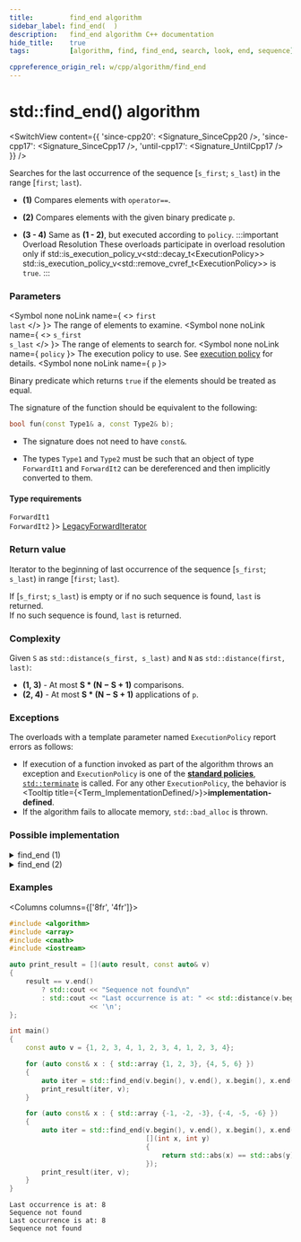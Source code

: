 ```yaml
---
title:         find_end algorithm
sidebar_label: find_end(  )
description:   find_end algorithm C++ documentation
hide_title:    true
tags:          [algorithm, find, find_end, search, look, end, sequence]

cppreference_origin_rel: w/cpp/algorithm/find_end
---
```



<!-- Terms -->


<!----------------- Codes ---------------------->


# std::find_end() algorithm

<SwitchView content={{
  'since-cpp20': <Signature_SinceCpp20 />,
  'since-cpp17': <Signature_SinceCpp17 />,
  'until-cpp17': <Signature_UntilCpp17 />
}} />

Searches for the last occurrence of the sequence [`s_first`; `s_last`) in the range [`first`; `last`).

- **(1)** Compares elements with `operator==`.

- **(2)** Compares elements with the given binary predicate `p`.

- **(3 - 4)** Same as **(1 - 2)**, but executed according to `policy`.
	:::important Overload Resolution
	These overloads participate in overload resolution only if
	<Until v='cpp20'> std::is_execution_policy_v&lt;std::decay_t&lt;ExecutionPolicy&gt;&gt; </Until> <Since v='cpp20'>std::is_execution_policy_v&lt;std::remove_cvref_t&lt;ExecutionPolicy&gt;&gt;</Since> is <code>true</code>.
	:::

### Parameters

<SymbolTable>

  <Symbol none noLink name={ <> <code>first</code> <br/> <code>last</code> </> }>
    The range of elements to examine.
  </Symbol>
  <Symbol none noLink name={ <> <code>s_first</code> <br/> <code>s_last</code> </> }>
    The range of elements to search for.
  </Symbol>
  <Symbol none noLink name={ <code>policy</code> }>
    The execution policy to use. See <a href="#">execution policy</a> for details.
  </Symbol>
  <Symbol none noLink name={ <code>p</code> }>

Binary predicate which returns `true` if the elements should be treated as equal.

The signature of the function should be equivalent to the following:
```cpp
bool fun(const Type1& a, const Type2& b);
```
- The signature does not need to have `const&`.
- The types `Type1` and `Type2` must be such that an object of type `ForwardIt1` and `ForwardIt2` can be dereferenced and then implicitly converted to them.


  </Symbol>

</SymbolTable>

#### Type requirements

<SymbolTable>
  <Symbol none noLink name={ <> <code>ForwardIt1</code> <br/> <code>ForwardIt2</code> </> }>
    <a href="/docs/named_req/LegacyForwardIterator">LegacyForwardIterator</a>
  </Symbol>
</SymbolTable>

### Return value

Iterator to the beginning of last occurrence of the sequence [`s_first`; `s_last`) in range [`first`; `last`).

<Since v='cpp11'> If [<code>s_first</code>; <code>s_last</code>) is empty or if no such sequence is found, <code>last</code> is returned. </Since>
<br/>
<Until v='cpp11'> If no such sequence is found, <code>last</code> is returned. </Until>

### Complexity

Given `S` as `std::distance(s_first, s_last)` and `N` as `std::distance(first, last)`:

- **(1, 3)** - At most **S * (N − S + 1)** comparisons.
- **(2, 4)** - At most **S * (N − S + 1)** applications of `p`.

### Exceptions

The overloads with a template parameter named `ExecutionPolicy` report errors as follows:
- If execution of a function invoked as part of the algorithm throws an exception and `ExecutionPolicy` is one of the [**standard policies**](#), [`std::terminate`](#) is called.
	For any other `ExecutionPolicy`, the behavior is <Tooltip title={<Term_ImplementationDefined/>}>**implementation-defined**</Tooltip>.
- If the algorithm fails to allocate memory, `std::bad_alloc` is thrown.

### Possible implementation

<details>
<summary>find_end (1)</summary>

```cpp
template<class ForwardIt1, class ForwardIt2>
ForwardIt1 find_end(ForwardIt1 first, ForwardIt1 last,
                    ForwardIt2 s_first, ForwardIt2 s_last)
{
    if (s_first == s_last)
        return last;
    ForwardIt1 result = last;
    while (true)
    {
        ForwardIt1 new_result = std::search(first, last, s_first, s_last);
        if (new_result == last)
            break;
        else
        {
            result = new_result;
            first = result;
            ++first;
        }
    }
    return result;
}
```

</details>

<details>
<summary>find_end (2)</summary>

```cpp
template<class ForwardIt1, class ForwardIt2, class BinaryPredicate>
ForwardIt1 find_end(ForwardIt1 first, ForwardIt1 last,
                    ForwardIt2 s_first, ForwardIt2 s_last,
                    BinaryPredicate p)
{
    if (s_first == s_last)
        return last;
    ForwardIt1 result = last;
    while (true)
    {
        ForwardIt1 new_result = std::search(first, last, s_first, s_last, p);
        if (new_result == last)
            break;
        else
        {
            result = new_result;
            first = result;
            ++first;
        }
    }
    return result;
}
```

</details>

### Examples

<Columns columns={['8fr', '4fr']}>
<div>

```cpp title='Main.cpp' showLineNumbers
#include <algorithm>
#include <array>
#include <cmath>
#include <iostream>

auto print_result = [](auto result, const auto& v)
{
    result == v.end()
        ? std::cout << "Sequence not found\n"
        : std::cout << "Last occurrence is at: " << std::distance(v.begin(), result)
                    << '\n';
};

int main()
{
    const auto v = {1, 2, 3, 4, 1, 2, 3, 4, 1, 2, 3, 4};

    for (auto const& x : { std::array {1, 2, 3}, {4, 5, 6} })
    {
        auto iter = std::find_end(v.begin(), v.end(), x.begin(), x.end()); // overload (1)
        print_result(iter, v);
    }

    for (auto const& x : { std::array {-1, -2, -3}, {-4, -5, -6} })
    {
        auto iter = std::find_end(v.begin(), v.end(), x.begin(), x.end(), // overload (3)
                                  [](int x, int y)
                                  {
                                      return std::abs(x) == std::abs(y);
                                  });
        print_result(iter, v);
    }
}
```

</div>
<div>

```plaintext title="Output"
Last occurrence is at: 8
Sequence not found
Last occurrence is at: 8
Sequence not found
```

</div>
</Columns>
